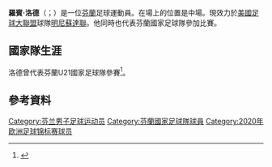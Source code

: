 {{Infobox football biography
| name = 羅賓·洛德<br/>Robin Lod
| image = File:Robin Lod 2021.jpg
| caption =
| image_size = 
| fullname = 
| height = {{height|m=1.80}}
| birth_date = {{Birth date and age|df=yes|1993|4|17}}
| birth_place = [[芬蘭|芬蘭]][[赫爾辛基|赫爾辛基]]
| position = [[中場|中場]]、[[邊鋒|邊鋒]]
| currentclub = [[明尼蘇達聯足球會|明尼蘇達聯]]
| clubnumber = 17
| youthyears1= 1999–2006
| youthclubs1= SUMU
| youthyears2= 2006–2011
| youthclubs2= [[HJK赫尔辛基|HJK赫尔辛基]]
| years1 = 2011–2012 | clubs1 = {{le|04俱乐部|Klubi 04}}    | caps1 = 34 | goals1 = 16
| years2 = 2011–2015 | clubs2 = [[HJK赫尔辛基|HJK赫尔辛基]]    | caps2 = 75 | goals2 = 15
| years3 = 2012       | clubs3 = → [[瓦萨足球俱乐部|VPS瓦薩]] (外借)  | caps3 = 11 | goals3 = 2
| years4 = 2015–2018 | clubs4 = [[彭拿典奈高斯足球會|彭拿典奈高斯]]  | caps4 = 75 | goals4 = 12
| years5 = 2018–2019 | clubs5 = [[希洪體育|希杭]]           | caps5 = 23 | goals5 = 4
| years6 = 2019–     | clubs6 = [[明尼蘇達聯足球會|明尼蘇達聯]]           | caps6 = 50 | goals6 = 16
| nationalyears1= 2011 | nationalteam1= [[芬蘭18歲以下國家足球隊|芬蘭U18]]       | nationalcaps1= 16 | nationalgoals1 = 4
| nationalyears2= 2012–2014 | nationalteam2= [[芬蘭21歲以下國家足球隊|芬蘭U21]] | nationalcaps2= 14 | nationalgoals2 = 1
| nationalyears3= 2013– | nationalteam3= [[芬蘭國家足球隊|芬蘭]]     | nationalcaps3= 52 | nationalgoals3 = 5
| club-update = 8 November 2021
| nationalteam-update = 13 November 2021
}}

'''羅賓·洛德'''（{{lang-fi|Robin Lod}}；{{bd|1993年|4月17日}}）是一位[[芬蘭|芬蘭]]足球運動員。在場上的位置是中場。現效力於[[美國足球大聯盟|美國足球大聯盟]]球隊[[明尼蘇達聯足球會|明尼蘇達聯]]。他同時也代表芬蘭國家足球隊參加比賽。

==國家隊生涯==
洛德曾代表芬蘭U21國家足球隊參賽<ref>{{cite web|url=http://www.veikkausliiga.com/News.aspx?id=56907|publisher=Veikkausliiga|title=Markku Peltoniemelle Captain´s Ball|accessdate=28 April 2015|language=fi|date=31 October 2014|deadurl=yes|archiveurl=https://web.archive.org/web/20141106121207/http://www.veikkausliiga.com/News.aspx?id=56907|archivedate=2014年11月6日}}</ref>。

==參考資料==
{{Reflist}}

{{2020年欧洲足球锦标赛芬兰参赛名单}}

{{DEFAULTSORT:Lod, Robin}}
[[Category:芬兰男子足球运动员|Category:芬兰男子足球运动员]]
[[Category:芬蘭國家足球隊球員|Category:芬蘭國家足球隊球員]]
[[Category:2020年欧洲足球锦标赛球员|Category:2020年欧洲足球锦标赛球员]]